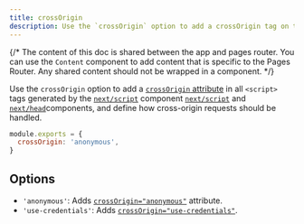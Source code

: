 ```yaml
---
title: crossOrigin
description: Use the `crossOrigin` option to add a crossOrigin tag on the `script` tags generated by `next/script`.
---
```


{/* The content of this doc is shared between the app and pages router. You can use the `Content` component to add content that is specific to the Pages Router. Any shared content should not be wrapped in a component. */}

Use the `crossOrigin` option to add a [`crossOrigin` attribute](https://developer.mozilla.org/en-US/docs/Web/HTML/Attributes/crossorigin) in all `<script>` tags generated by the [`next/script`](/docs/app/building-your-application/optimizing/scripts) component [`next/script`](/docs/pages/building-your-application/optimizing/scripts) and [`next/head`](/docs/pages/api-reference/components/head)components, and define how cross-origin requests should be handled.

```js filename="next.config.js"
module.exports = {
  crossOrigin: 'anonymous',
}
```

## Options

- `'anonymous'`: Adds [`crossOrigin="anonymous"`](https://developer.mozilla.org/en-US/docs/Web/HTML/Attributes/crossorigin#anonymous) attribute.
- `'use-credentials'`: Adds [`crossOrigin="use-credentials"`](https://developer.mozilla.org/en-US/docs/Web/HTML/Attributes/crossorigin#use-credentials).
